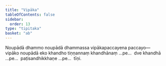 ```yaml
---
title: "Vipāka"
tableOfContents: false
sidebar:
  order: 13
type: "tipitaka"
basket: "ab"
---
```



<DynamicBreadcrumb />

<Division number="402">

<Paragraph number="3339">
Noupādā dhammo noupādā dhammassa vipākapaccayena paccayo—  vipāko noupādā eko khandho tiṇṇannaṃ khandhānaṃ …pe…  dve khandhā …pe…  paṭisandhikkhaṇe …pe…  tīṇi.
</Paragraph>
</Division>